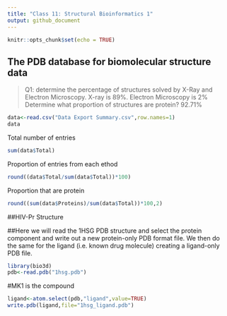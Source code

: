 ```yaml
---
title: "Class 11: Structural Bioinformatics 1"
output: github_document
---
```


```r
knitr::opts_chunk$set(echo = TRUE)
```

## The PDB database for biomolecular structure data
>Q1: determine the percentage of structures solved by X-Ray and Electron Microscopy.
      X-ray is 89%. Electron Microscopy is 2%
>Determine what proportion of structures are protein?
      92.71%

```r
data<-read.csv("Data Export Summary.csv",row.names=1)
data
```

Total number of entries
```r
sum(data$Total)
```
Proportion of entries from each ethod
```r
round((data$Total/sum(data$Total))*100)
```

Proportion that are protein
```r
round((sum(data$Proteins)/sum(data$Total))*100,2)
```

##HIV-Pr Structure

##Here we will read the 1HSG PDB structure and select the protein component and write out a new protein-only PDB format file. We then do the same for the ligand (i.e. known drug molecule) creating a ligand-only PDB file.
```r
library(bio3d)
pdb<-read.pdb("1hsg.pdb")
```
#MK1 is the compound
```r
ligand<-atom.select(pdb,"ligand",value=TRUE)
write.pdb(ligand,file="1hsg_ligand.pdb")
```




